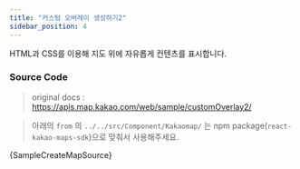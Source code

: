 ```yaml
---
title: "커스텀 오버레이 생성하기2"
sidebar_position: 4
---
```


HTML과 CSS를 이용해 지도 위에 자유롭게 컨텐츠를 표시합니다.


<SampleCreateMap />

### Source Code

> original docs : https://apis.map.kakao.com/web/sample/customOverlay2/

> 아래의 `from` 의 `../../src/Component/Kakaomap/` 는 npm package(`react-kakao-maps-sdk`)으로 맞춰서 사용해주세요.

<CodeBlock className="language-jsx">{SampleCreateMapSource}</CodeBlock>
